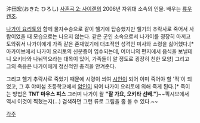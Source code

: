 沖田宏(おきた ひろし)
[[사혼곡 2: 사이렌]]의 2006년 자위대 소속의 인물. 배우는 [[류우 켄조]].

[[나가이 요리토]]와 함께 물자수송으로 같이 헬기에 탑승했지만 헬기의 추락사로 죽어서 사람이었을 때 모습으로는 나오지 않는다. 같은 군인 소속으로서 나가이를 굉장히 아끼고 도와줘서 나가이에게 가족 같은 존재였기에 대조적인 성격인 미사와 소령을 싫어했다.[* 아카이브에서 나가이 요리토의 신분증이 입수되는데, 어머니의 편지에서 음식을 보낼테니 오키타와 나눠먹으라는 대목이 있어, 가족들이 알 정도로 굉장히 친한 모양] 그리고 그의 죽음은 나가이에게 정신적인 충격을 안겨준다.

그리고 헬기 추락사로 죽었기 때문에 시령이 씌여 [[시인(사이렌)|시인]]이 되어 이미 죽어야 할 '적'이 되었고, 그 후 야미섬 초등학교에서 [[암인]]이 되어 나가이 요리토에 의해 죽게 된다.[* 죽이는 방법은 '''TNT 마우스 피스''' 그러며 나가이 왈 '''"잘 가요, 오키타 선배."''']~~픽시브에서 역시 이것이 찍혔는지(…) 검색하면 그런 류로 그림을 좀 볼 수 있다.~~

[[각주]]
